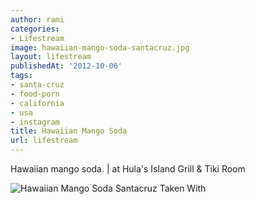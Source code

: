 ```yaml
---
author: rami
categories:
- Lifestream
image: hawaiian-mango-soda-santacruz.jpg
layout: lifestream
publishedAt: '2012-10-06'
tags:
- santa-cruz
- food-porn
- california
- usa
- instagram
title: Hawaiian Mango Soda
url: lifestream
---
```


Hawaiian mango soda. | at Hula's Island Grill & Tiki Room


![Hawaiian Mango Soda Santacruz Taken With](/assets/images/content/lifestream/hawaiian-mango-soda-santacruz.jpg)